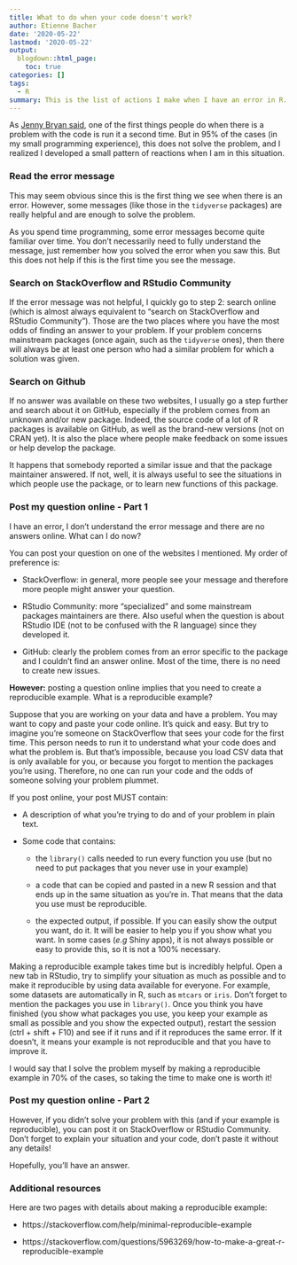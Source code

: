 ```yaml
---
title: What to do when your code doesn't work?
author: Etienne Bacher
date: '2020-05-22'
lastmod: '2020-05-22'
output:
  blogdown::html_page:
    toc: true
categories: []
tags:
  - R
summary: This is the list of actions I make when I have an error in R.
---
```

 
As [Jenny Bryan said](https://rstudio.com/resources/rstudioconf-2020/object-of-type-closure-is-not-subsettable/), one of the first things people do when there is a problem with the code is run it a second time. But in 95% of the cases (in my small programming experience), this does not solve the problem, and I realized I developed a small pattern of reactions when I am in this situation. 


### Read the error message

This may seem obvious since this is the first thing we see when there is an error. However, some messages (like those in the `tidyverse` packages) are really helpful and are enough to solve the problem.

As you spend time programming, some error messages become quite familiar over time. You don't necessarily need to fully understand the message, just remember how you solved the error when you saw this. But this does not help if this is the first time you see the message.


### Search on StackOverflow and RStudio Community

If the error message was not helpful, I quickly go to step 2: search online (which is almost always equivalent to "search on StackOverflow and RStudio Community"). Those are the two places where you have the most odds of finding an answer to your problem. If your problem concerns mainstream packages (once again, such as the `tidyverse` ones), then there will always be at least one person who had a similar problem for which a solution was given.


### Search on Github

If no answer was available on these two websites, I usually go a step further and search about it on GitHub, especially if the problem comes from an unknown and/or new package. Indeed, the source code of a lot of R packages is available on GitHub, as well as the brand-new versions (not on CRAN yet). It is also the place where people make feedback on some issues or help develop the package.

It happens that somebody reported a similar issue and that the package maintainer answered. If not, well, it is always useful to see the situations in which people use the package, or to learn new functions of this package.


### Post my question online - Part 1

I have an error, I don't understand the error message and there are no answers online. What can I do now?

You can post your question on one of the websites I mentioned. My order of preference is:

+ StackOverflow: in general, more people see your message and therefore more people might answer your question.

+ RStudio Community: more "specialized" and some mainstream packages maintainers are there. Also useful when the question is about RStudio IDE (not to be confused with the R language) since they developed it.

+ GitHub: clearly the problem comes from an error specific to the package and I couldn't find an answer online. Most of the time, there is no need to create new issues.

**However:** posting a question online implies that you need to create a reproducible example. What is a reproducible example?

Suppose that you are working on your data and have a problem. You may want to copy and paste your code online. It's quick and easy. But try to imagine you're someone on StackOverflow that sees your code for the first time. This person needs to run it to understand what your code does and what the problem is. But that's impossible, because you load CSV data that is only available for you, or because you forgot to mention the packages you're using. Therefore, no one can run your code and the odds of someone solving your problem plummet.

If you post online, your post MUST contain:

+ A description of what you're trying to do and of your problem in plain text.

+ Some code that contains:

  + the `library()` calls needed to run every function you use (but no need to put packages that you never use in your example)
  
  + a code that can be copied and pasted in a new R session and that ends up in the same situation as you're in. That means that the data you use must be reproducible.
  
  + the expected output, if possible. If you can easily show the output you want, do it. It will be easier to help you if you show what you want. In some cases (*e.g* Shiny apps), it is not always possible or easy to provide this, so it is not a 100% necessary.


Making a reproducible example takes time but is incredibly helpful. Open a new tab in RStudio, try to simplify your situation as much as possible and to make it reproducible by using data available for everyone. For example, some datasets are automatically in R, such as `mtcars` or `iris`. Don't forget to mention the packages you use in `library()`. Once you think you have finished (you show what packages you use, you keep your example as small as possible and you show the expected output), restart the session (ctrl + shift + F10) and see if it runs and if it reproduces the same error. If it doesn't, it means your example is not reproducible and that you have to improve it.

I would say that I solve the problem myself by making a reproducible example in 70% of the cases, so taking the time to make one is worth it!


### Post my question online - Part 2

However, if you didn't solve your problem with this (and if your example is reproducible), you can post it on StackOverflow or RStudio Community. Don't forget to explain your situation and your code, don't paste it without any details!

Hopefully, you'll have an answer.



### Additional resources

Here are two pages with details about making a reproducible example:

+ https://stackoverflow.com/help/minimal-reproducible-example

+ https://stackoverflow.com/questions/5963269/how-to-make-a-great-r-reproducible-example

